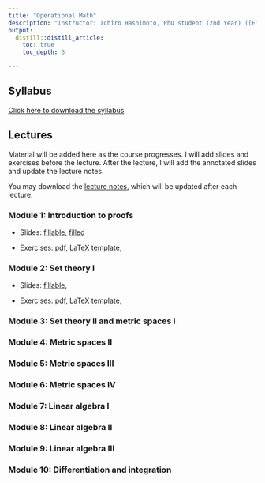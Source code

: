 ```yaml
---
title: "Operational Math"
description: "Instructor: Ichiro Hashimoto, PhD student (2nd Year) ([Email](mailto:ichiro.hashimoto@mail.utoronto.ca))"
output:
  distill::distill_article:
    toc: true
    toc_depth: 3

---
```


## Syllabus
[Click here to download the syllabus](Math/2024/syllabus/syllabus_operational_math.pdf)


## Lectures

Material will be added here as the course progresses. I will add slides and exercises before the lecture. After the lecture, I will add the annotated slides and update the lecture notes. 


<!-- Note: I will comment these in as the course progresses. Before each lecture students will have access to the slides with blanks as well as the exercises (either a pdf or a tex file they can fill in). After each lecture I will add the filled-in slides (I will hand-write during the lecture) and update the lecture notes -->


You may download the [lecture notes](Math/2024/lecture_notes/math_notes.pdf), which will be updated after each lecture.



### Module 1: Introduction to proofs

- Slides: [fillable](Math/2024/module1/slides.pdf),  [filled](Math/2024/module1/slides_filled.pdf) 

- Exercises: [pdf](Math/2024/module1/exercises.pdf), [LaTeX template](Math/2024/module1/exercises.tex),
<!--[solutions](Math/2024/module1/exercise_solutions.pdf)
-->

### Module 2: Set theory I

- Slides: [fillable](Math/2024/module2/slides.pdf), 
<!--
[filled](Math/2024/module2/slides_filled.pdf)
-->

- Exercises: [pdf](Math/2024/module2/exercises.pdf), [LaTeX template](Math/2024/module2/exercises.tex), 
<!--
[solutions](Math/2024/module2/exercise_solutions.pdf)
-->

### Module 3: Set theory II and metric spaces I
<!--
- Slides: [fillable](Math/2024/module3/slides.pdf), [filled](Math/2024/module3/slides_filled.pdf)

- Exercises: [pdf](Math/2024/module3/exercises.pdf), [LaTeX template](Math/2024/module3/exercises.tex) , [solutions](Math/2024/module3/exercise_solutions.pdf)
-->


### Module 4: Metric spaces II
<!--
- Slides: [fillable](Math/2024/module4/slides.pdf), [filled](Math/2024/module4/slides_filled.pdf)

- Exercises: [pdf](Math/2024/module4/exercises.pdf), [LaTeX template](Math/2024/module4/exercises.tex), [solutions](Math/2024/module4/exercise_solutions.pdf)
-->

### Module 5: Metric spaces III
<!--
- Slides: [fillable](Math/2024/module5/slides.pdf), [filled](Math/2024/module5/slides_filled.pdf)

- Exercises: [pdf](Math/2024/module5/exercises.pdf), [LaTeX](Math/2024/module5/exercises.tex), [solutions](Math/2024/module5/exercise_solutions.pdf) 
-->

### Module 6: Metric spaces IV
<!--
- Slides: [fillable](Math/2024/module6/slides.pdf) , [filled](Math/2024/module6/slides_filled.pdf)

- Exercises: [pdf](Math/2024/module6/exercises.pdf), [LaTeX](Math/2024/module6/exercises.tex), [solutions](Math/2024/module6/exercise_solutions.pdf) 
-->
 
### Module 7: Linear algebra I
<!--
- Slides: [fillable](Math/2024/module7/slides.pdf), [filled](Math/2024/module7/slides_filled.pdf)

- Exercises: [pdf](Math/2024/module7/exercises.pdf), [LaTeX](Math/2024/module7/exercises.tex), [solutions](Math/2024/module7/exercise_solutions.pdf)
-->

### Module 8: Linear algebra II
<!--
- Slides: [fillable](Math/2024/module8/slides.pdf), [filled](Math/2024/module8/slides_filled.pdf)

- Exercises: [pdf](Math/2024/module8/exercises.pdf), [LaTeX](Math/2024/module8/exercises.tex), [solutions](Math/2024/module8/exercise_solutions.pdf)
-->

### Module 9: Linear algebra III
<!--
- Slides: [fillable](Math/2024/module9/slides.pdf), [filled](Math/2024/module9/slides_filled.pdf)

- Exercises: [pdf](Math/2024/module9/exercises.pdf), [LaTeX](Math/2024/module9/exercises.tex), [solutions](Math/2024/module9/exercise_solutions.pdf)
-->
 
### Module 10: Differentiation and integration
<!--
- Slides: [fillable](Math/2024/module10/slides.pdf), [filled](Math/2024/module10/slides_filled.pdf)

- Exercises: [pdf](Math/2024/module10/exercises.pdf), [LaTeX](Math/2024/module10/exercises.tex), [solutions](Math/2024/module10/exercise_solutions.pdf)
-->





